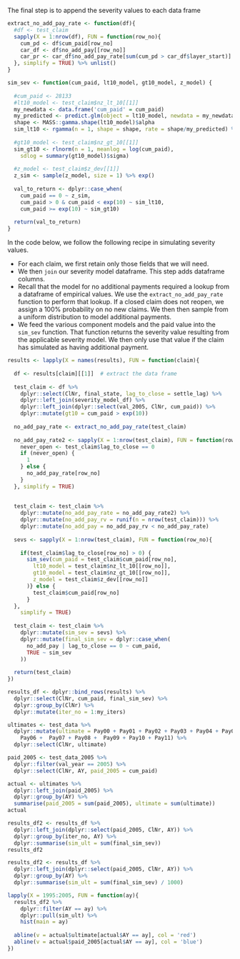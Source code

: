 The final step is to append the severity values to each data frame


```r
extract_no_add_pay_rate <- function(df){
  #df <- test_claim
  sapply(X = 1:nrow(df), FUN = function(row_no){
    cum_pd <- df$cum_paid[row_no]
    car_df <- df$no_add_pay[[row_no]]
    car_pr <- car_df$no_add_pay_rate[sum(cum_pd > car_df$layer_start)]
  }, simplify = TRUE) %>% unlist()
}

sim_sev <- function(cum_paid, lt10_model, gt10_model, z_model) {
  
  #cum_paid <- 28133
  #lt10_model <- test_claim$nz_lt_10[[1]]
  my_newdata <- data.frame('cum_paid' = cum_paid)
  my_predicted <- predict.glm(object = lt10_model, newdata = my_newdata)
  shape <- MASS::gamma.shape(lt10_model)$alpha
  sim_lt10 <- rgamma(n = 1, shape = shape, rate = shape/my_predicted) %>% exp()
  
  #gt10_model <- test_claim$nz_gt_10[[1]]
  sim_gt10 <- rlnorm(n = 1, meanlog = log(cum_paid), 
    sdlog = summary(gt10_model)$sigma)
  
  #z_model <- test_claim$z_dev[[1]]
  z_sim <- sample(z_model, size = 1) %>% exp()
  
  val_to_return <- dplyr::case_when(
    cum_paid == 0 ~ z_sim,
    cum_paid > 0 & cum_paid < exp(10) ~ sim_lt10,
    cum_paid >= exp(10) ~ sim_gt10)
  
  return(val_to_return)
}

```

In the code below, we follow the following recipe in simulating severity values.

* For each claim, we first retain only those fields that we will need.
* We then `join` our severity model dataframe. This step adds dataframe columns.
* Recall that the model for no additional payments required a lookup from a dataframe of empirical values. We use the `extract_no_add_pay_rate` function to perform that lookup. If a closed claim does not reopen, we assign a 100% probability on no new claims. We then then sample from a uniform distribution to model additional payments.
* We feed the various component models and the paid value into the `sim_sev` function. That function returns the severity value resulting from the applicable severity model. We then only use that value if the claim has simulated as having additional payment.


```r

results <- lapply(X = names(results), FUN = function(claim){
  
  df <- results[claim][[1]]  # extract the data frame
  
  test_claim <- df %>% 
    dplyr::select(ClNr, final_state, lag_to_close = settle_lag) %>% 
    dplyr::left_join(severity_model_df) %>% 
    dplyr::left_join(dplyr::select(val_2005, ClNr, cum_paid)) %>% 
    dplyr::mutate(gt10 = cum_paid > exp(10))
  
  no_add_pay_rate <- extract_no_add_pay_rate(test_claim)
  
  no_add_pay_rate2 <- sapply(X = 1:nrow(test_claim), FUN = function(row_no){
    never_open <- test_claim$lag_to_close == 0
    if (never_open) {
      1
    } else {
      no_add_pay_rate[row_no]
    }
  }, simplify = TRUE)
  
  
  test_claim <- test_claim %>% 
    dplyr::mutate(no_add_pay_rate = no_add_pay_rate2) %>% 
    dplyr::mutate(no_add_pay_rv = runif(n = nrow(test_claim))) %>% 
    dplyr::mutate(no_add_pay = no_add_pay_rv < no_add_pay_rate)
  
  sevs <- sapply(X = 1:nrow(test_claim), FUN = function(row_no){
    
    if(test_claim$lag_to_close[row_no] > 0) {
      sim_sev(cum_paid = test_claim$cum_paid[row_no], 
        lt10_model = test_claim$nz_lt_10[[row_no]],
        gt10_model = test_claim$nz_gt_10[[row_no]], 
        z_model = test_claim$z_dev[[row_no]]
      )} else {
        test_claim$cum_paid[row_no]
      }
  }, 
    simplify = TRUE)
  
  test_claim <- test_claim %>% 
    dplyr::mutate(sim_sev = sevs) %>% 
    dplyr::mutate(final_sim_sev = dplyr::case_when(
      no_add_pay | lag_to_close == 0 ~ cum_paid,
      TRUE ~ sim_sev
    ))
  
  return(test_claim)
})

```  


```r
results_df <- dplyr::bind_rows(results) %>% 
  dplyr::select(ClNr, cum_paid, final_sim_sev) %>% 
  dplyr::group_by(ClNr) %>% 
  dplyr::mutate(iter_no = 1:my_iters)
```


```r
ultimates <- test_data %>% 
  dplyr::mutate(ultimate = Pay00 + Pay01 + Pay02 + Pay03 + Pay04 + Pay05 +
    Pay06 +  Pay07 + Pay08 +  Pay09 + Pay10 + Pay11) %>% 
  dplyr::select(ClNr, ultimate) 

paid_2005 <- test_data_2005 %>% 
  dplyr::filter(val_year == 2005) %>% 
  dplyr::select(ClNr, AY, paid_2005 = cum_paid) 

actual <- ultimates %>% 
  dplyr::left_join(paid_2005) %>% 
  dplyr::group_by(AY) %>% 
  summarise(paid_2005 = sum(paid_2005), ultimate = sum(ultimate))
actual

```

```r
results_df2 <- results_df %>% 
  dplyr::left_join(dplyr::select(paid_2005, ClNr, AY)) %>% 
  dplyr::group_by(iter_no, AY) %>% 
  dplyr::summarise(sim_ult = sum(final_sim_sev))
results_df2

results_df2 <- results_df %>% 
  dplyr::left_join(dplyr::select(paid_2005, ClNr, AY)) %>% 
  dplyr::group_by(AY) %>% 
  dplyr::summarise(sim_ult = sum(final_sim_sev) / 1000)
```

```r
lapply(X = 1995:2005, FUN = function(ay){
  results_df2 %>% 
    dplyr::filter(AY == ay) %>% 
    dplyr::pull(sim_ult) %>% 
    hist(main = ay)
  
  abline(v = actual$ultimate[actual$AY == ay], col = 'red')
  abline(v = actual$paid_2005[actual$AY == ay], col = 'blue')
})

```




